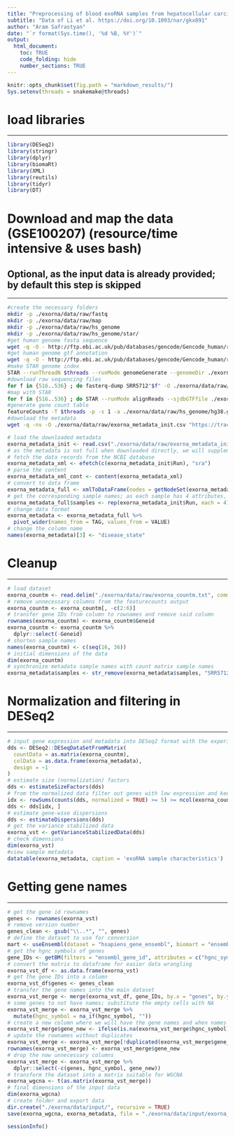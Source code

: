 ```yaml
---
title: "Preprocessing of blood exoRNA samples from hepatocellular carcinoma (hcc) patients"
subtitle: "Data of Li et al. https://doi.org/10.1093/nar/gkx891"
author: "Aram Safrastyan"
date: "`r format(Sys.time(), '%d %B, %Y')`"
output:
  html_document: 
    toc: TRUE
    code_folding: hide
    number_sections: TRUE
---
```


<style type="text/css">
.main-container {
  max-width: 1500px;
  margin-left: auto;
  margin-right: auto;
}
</style>

```r
knitr::opts_chunk$set(fig.path = "markdown_results/")
Sys.setenv(threads = snakemake@threads)
```

# load libraries
***

```r
library(DESeq2)
library(stringr)
library(dplyr)
library(biomaRt)
library(XML)
library(reutils)
library(tidyr)
library(DT)
```

#  Download and map the data (GSE100207) (resource/time intensive & uses bash)
## Optional, as the input data is already provided; by default this step is skipped
***

```bash
#create the necessary folders 
mkdir -p ./exorna/data/raw/fastq
mkdir -p ./exorna/data/raw/map
mkdir -p ./exorna/data/raw/hs_genome
mkdir -p ./exorna/data/raw/hs_genome/star/
#get human genome fasta sequence
wget -q -O - http://ftp.ebi.ac.uk/pub/databases/gencode/Gencode_human/release_38/GRCh38.primary_assembly.genome.fa.gz | gunzip -c > ./exorna/data/raw/hs_genome/hg38.fa
#get human genome gtf annotation
wget -q -O - http://ftp.ebi.ac.uk/pub/databases/gencode/Gencode_human/release_38/gencode.v38.primary_assembly.annotation.gtf.gz | gunzip -c > ./exorna/data/raw/hs_genome/hg38.gtf
#make STAR genome index
STAR --runThreadN $threads --runMode genomeGenerate --genomeDir ./exorna/data/raw/hs_genome/star/ --genomeFastaFiles ./exorna/data/raw/hs_genome/hg38.fa --sjdbGTFfile ./exorna/data/raw/hs_genome/hg38.gtf
#download raw sequencing files
for f in {516..536} ; do fasterq-dump SRR5712"$f" -O ./exorna/data/raw/fastq -t ./exorna/data/raw/fastq -e $threads ; pigz -p $threads ./exorna/data/raw/fastq/*fastq ; done
#map with STAR
for f in {516..536} ; do STAR --runMode alignReads --sjdbGTFfile ./exorna/data/raw/hs_genome/hg38.gtf --readFilesIn ./exorna/data/raw/fastq/SRR5712"$f"_1.fastq.gz ./exorna/data/raw/fastq/SRR5712"$f"_2.fastq.gz --readFilesCommand "gunzip -c" --outSAMtype BAM SortedByCoordinate --genomeDir  ./exorna/data/raw/hs_genome/star --outFileNamePrefix ./exorna/data/raw/map/"$f" --runThreadN $threads; done
#generate gene count table 
featureCounts -T $threads -p -s 1 -a ./exorna/data/raw/hs_genome/hg38.gtf -o ./exorna/data/raw/exorna_countm.txt ./exorna/data/raw/map/*bam
#download the metadata
wget -q -nv -O ./exorna/data/raw/exorna_metadata_init.csv "https://trace.ncbi.nlm.nih.gov/Traces/sra-db-be/sra-db-be.cgi?rettype=runinfo&term=SRP109668"
```

```r
# load the downloaded metadata
exorna_metadata_init <- read.csv("./exorna/data/raw/exorna_metadata_init.csv")
# as the metadata is not full when downloaded directly, we will supplement it
# fetch the data records from the NCBI database
exorna_metadata_xml <- efetch(c(exorna_metadata_init$Run), "sra")
# parse the content
exorna_metadata_xml_cont <- content(exorna_metadata_xml)
# convert to data frame
exorna_metadata_full <- xmlToDataFrame(nodes = getNodeSet(exorna_metadata_xml_cont, "//SAMPLE_ATTRIBUTES/SAMPLE_ATTRIBUTE"))
# get the corresponding sample names; as each sample has 4 attributes, we will repeat the each sample name 4 times
exorna_metadata_full$samples <- rep(exorna_metadata_init$Run, each = 4)
# change data format
exorna_metadata <- exorna_metadata_full %>%
  pivot_wider(names_from = TAG, values_from = VALUE)
# change the column name
names(exorna_metadata)[3] <- "disease_state"
```

#  Cleanup 
***

```r
# load dataset
exorna_countm <- read.delim("./exorna/data/raw/exorna_countm.txt", comment.char = "#")
# remove unnecessary columns from the featurecounts output
exorna_countm <- exorna_countm[, -c(2:6)]
# transfer gene IDs from column to rownames and remove said column
rownames(exorna_countm) <- exorna_countm$Geneid
exorna_countm <- exorna_countm %>%
  dplyr::select(-Geneid)
# shorten sample names
names(exorna_countm) <- c(seq(16, 36))
# initial dimensions of the data
dim(exorna_countm)
# synchronize metadata sample names with count matrix sample names
exorna_metadata$samples <- str_remove(exorna_metadata$samples, "SRR57125")
```

#  Normalization and filtering in DESeq2 
***

```r
# input gene expression and metadata into DESeq2 format with the experimental design set to ~1 as all samples belong to one group (HCC)
dds <- DESeq2::DESeqDataSetFromMatrix(
  countData = as.matrix(exorna_countm),
  colData = as.data.frame(exorna_metadata),
  design = ~1
)
# estimate size (normalization) factors
dds <- estimateSizeFactors(dds)
# from the normalized data filter out genes with low expression and keep genes with expression of 5 and higher in at least 90% of samples
idx <- rowSums(counts(dds, normalized = TRUE) >= 5) >= ncol(exorna_countm) * 90 / 100
dds <- dds[idx, ]
# estimate gene-wise dispersions
dds <- estimateDispersions(dds)
# get the variance stabilized data
exorna_vst <- getVarianceStabilizedData(dds)
# check dimensions
dim(exorna_vst)
#view sample metadata
datatable(exorna_metadata, caption = 'exoRNA sample characteristics')
```

#  Getting gene names  
***

```r
# get the gene id rownames
genes <- rownames(exorna_vst)
# remove version number
genes_clean <- gsub("\\..*", "", genes)
# define the dataset to use for conversion
mart <- useEnsembl(dataset = "hsapiens_gene_ensembl", biomart = "ensembl", version = 105)
# get the hgnc symbols of genes
gene_IDs <- getBM(filters = "ensembl_gene_id", attributes = c("hgnc_symbol", "ensembl_gene_id"), values = genes_clean, mart = mart)
# convert the matrix to dataframe for easier data wrangling
exorna_vst_df <- as.data.frame(exorna_vst)
# get the gene IDs into a column
exorna_vst_df$genes <- genes_clean
# transfer the gene names into the main dataset
exorna_vst_merge <- merge(exorna_vst_df, gene_IDs, by.x = "genes", by.y = "ensembl_gene_id")
# some genes to not have names; substitute the empty cells with NA
exorna_vst_merge <- exorna_vst_merge %>%
  mutate(hgnc_symbol = na_if(hgnc_symbol, ""))
# create a new column where we will have the gene names and when names = NA instead we will have gene IDs
exorna_vst_merge$gene_new <- ifelse(is.na(exorna_vst_merge$hgnc_symbol), exorna_vst_merge$genes, exorna_vst_merge$hgnc_symbol)
# update the rownames without duplicates
exorna_vst_merge <- exorna_vst_merge[!duplicated(exorna_vst_merge$gene_new), ]
rownames(exorna_vst_merge) <- exorna_vst_merge$gene_new
# drop the now unnecessary columns
exorna_vst_merge <- exorna_vst_merge %>%
  dplyr::select(-c(genes, hgnc_symbol, gene_new))
# transform the dataset into a matrix suitable for WGCNA
exorna_wgcna <- t(as.matrix(exorna_vst_merge))
# final dimensions of the input data
dim(exorna_wgcna)
# create folder and export data
dir.create("./exorna/data/input/", recursive = TRUE)
save(exorna_wgcna, exorna_metadata, file = "./exorna/data/input/exorna_input.RData")
```

```r
sessionInfo()
```
